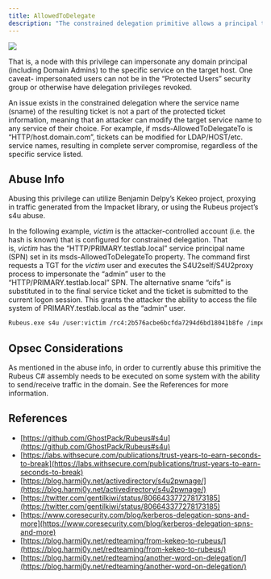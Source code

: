 ---
title: AllowedToDelegate
description: "The constrained delegation primitive allows a principal to authenticate as any user to specific services (found in the msds-AllowedToDelegateTo LDAP property in the source node tab) on the target computer."
---

<img noZoom src="/assets/enterprise-AND-community-edition-pill-tag.svg"/> 


That is, a node with this privilege can impersonate any domain principal (including Domain Admins) to the specific service on the target host. One caveat- impersonated users can not be in the “Protected Users” security group or otherwise have delegation privileges revoked.

An issue exists in the constrained delegation where the service name (sname) of the resulting ticket is not a part of the protected ticket information, meaning that an attacker can modify the target service name to any service of their choice. For example, if msds-AllowedToDelegateTo is “HTTP/host.domain.com”, tickets can be modified for LDAP/HOST/etc. service names, resulting in complete server compromise, regardless of the specific service listed.

## Abuse Info

Abusing this privilege can utilize Benjamin Delpy’s Kekeo project, proxying in traffic generated from the Impacket library, or using the Rubeus project’s s4u abuse.

In the following example, _victim_ is the attacker-controlled account (i.e. the hash is known) that is configured for constrained delegation. That is, _victim_ has the “HTTP/PRIMARY.testlab.local” service principal name (SPN) set in its msds-AllowedToDelegateTo property. The command first requests a TGT for the _victim_ user and executes the S4U2self/S4U2proxy process to impersonate the “admin” user to the “HTTP/PRIMARY.testlab.local” SPN. The alternative sname “cifs” is substituted in to the final service ticket and the ticket is submitted to the current logon session. This grants the attacker the ability to access the file system of PRIMARY.testlab.local as the “admin” user.

```bash
Rubeus.exe s4u /user:victim /rc4:2b576acbe6bcfda7294d6bd18041b8fe /impersonateuser:admin /msdsspn:"HTTP/PRIMARY.testlab.local" /altservice:cifs /ptt
```

## Opsec Considerations

As mentioned in the abuse info, in order to currently abuse this primitive the Rubeus C# assembly needs to be executed on some system with the ability to send/receive traffic in the domain. See the References for more information.

## References
* [https://github.com/GhostPack/Rubeus#s4u](https://github.com/GhostPack/Rubeus#s4u)
* [https://labs.withsecure.com/publications/trust-years-to-earn-seconds-to-break](https://labs.withsecure.com/publications/trust-years-to-earn-seconds-to-break)
* [https://blog.harmj0y.net/activedirectory/s4u2pwnage/](https://blog.harmj0y.net/activedirectory/s4u2pwnage/)
* [https://twitter.com/gentilkiwi/status/806643377278173185](https://twitter.com/gentilkiwi/status/806643377278173185)
* [https://www.coresecurity.com/blog/kerberos-delegation-spns-and-more](https://www.coresecurity.com/blog/kerberos-delegation-spns-and-more)
* [https://blog.harmj0y.net/redteaming/from-kekeo-to-rubeus/](https://blog.harmj0y.net/redteaming/from-kekeo-to-rubeus/)
* [https://blog.harmj0y.net/redteaming/another-word-on-delegation/](https://blog.harmj0y.net/redteaming/another-word-on-delegation/)
